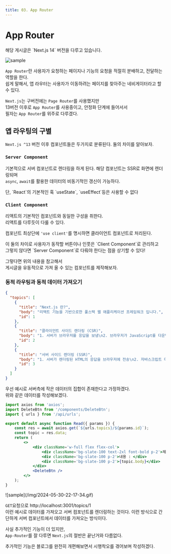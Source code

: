 ```yaml
---
title: 03. App Router
---
```



# App Router

<Callout type="info">
해당 게시글은 `Next.js 14` 버전을 다루고 있습니다.
</Callout>

![sample](/img/2024-05-30-21-46-28.png)

`App Router`란 사용자가 요청하는 페이지나 기능의 요청을 적절히 분배하고, 전달하는 역할을 한다. <br/>
쉽게 말해서, 앱 라우터는 사용자가 이동하려는 페이지를 찾아주는 네비게이터라고 할 수 있다.

`Next.js`는 구버전에는 `Page Router`를 사용했지만<br/>
13버전 이후로 `App Router`를 사용중이고, 안정화 단계에 들어서서 <br/>
필자는 `App Router`를 위주로 다루겠다.

## 앱 라우팅의 구별

`Next.js ^13` 버전 이후 컴포넌트들은 두가지로 분류된다. 둘의 차이를 알아보자.

### `Server Component`

기본적으로 서버 컴포넌트로 렌더링을 하게 된다. 해당 컴포넌트는 SSR로 화면에 렌더링되며 <br/>
`async`, `await`를 활용한 데이터의 비동기적인 갱신이 가능하다. <br/>

<Callout type="warning">
단, `React`의 기본적인 훅 `useState`, `useEffect`등은 사용할 수 없다
</Callout>

### `Client Component`

리액트의 기본적인 컴포넌트와 동일한 구성을 취한다. <br/>
리액트를 다루듯이 다룰 수 있다. <br/>

컴포넌트 최상단에 `'use client'`를 명시하면 클라이언트 컴포넌트로 처리된다.


<Callout type="info">
이 둘의 차이로 사용자가 동작할 버튼이나 인풋은 `Client Component`로 관리하고 <br/>
그렇지 않다면 `Server Component`로 다뤄야 한다는 점을 상기할 수 있다!
</Callout>

그렇다면 위의 내용을 참고해서<br/> 
게시글을 유동적으로 가져 올 수 있는 컴포넌트를 제작해보자.

### 동적 라우팅과 동적 데이터 가져오기

```json filename="db.json"
{
  "topics": [
    {
      "title": "Next.js 란?",
      "body": "리액트 기능을 기반으로한 풀스택 웹 애플리케이션 프레임워크 입니다.",
      "id": 1
    },
    {
      "title": "클라이언트 사이드 렌더링 (CSR)",
      "body": "1. 서버가 브라우저를 응답을 보냄\n2. 브라우저가 JavaScript를 다운받음\n3. 브라우저가 React를 실행\n4. 사용자가 사용 가능",
      "id": 2
    },
    {
      "title": "서버 사이드 렌더링 (SSR)",
      "body": "1. 서버가 렌더링된 HTML의 응답을 브라우저에 전송\n2. 자바스크립트 다운로드 진행\n3. 브라우저가 React를 진행\n4. 사용자가 사용가능",
      "id": 3
    }
  ]
}
```

우선 예시로 서버측에 작은 데이터의 집합이 존재한다고 가정하겠다. <br/>
위와 같은 데이터를 작성해보겠다.


```jsx filename="read/[id]/page.js"
import axios from 'axios';
import DeleteBtn from '/components/DeleteBtn';
import { urls } from '/api/urls';

export default async function Read({ params }) {
    const res = await axios.get(`${urls.topics}/${params.id}`);
    const topic = res.data;
    return (
        <>
            <div className='w-full flex flex-col'>
                <div className='bg-slate-100 text-2xl font-bold p-2'>제목 : {topic.title}</div>
                <div className='bg-slate-100 p-2'>내용 : </div>
                <div className='bg-slate-100 p-2'>{topic.body}</div>
            </div>
            <DeleteBtn />
        </>
    );
}
```
<Preview>
![sample](/img/2024-05-30-22-17-34.gif)
</Preview>

`GET`요청으로 http://localhost:3001/topics/1 <br/>
이런 예시로 데이터를 가져오고 서버 컴포넌트를 렌더링하는 것이다. 
이런 방식으로 간단하게 서버 컴포넌트에서 데이터를 가져오는 방식이다. <br/>

사실 추가적인 기능이 더 있지만, <br/>
`App-Router`를 잘 다루면 `Next.js`의 절반은 끝난거와 다름없다.<br/>

추가적인 기능은 블로그를 완전히 개편해보면서 시행착오를 겪어보며 작성하겠다.

